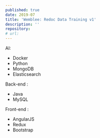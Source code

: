 ```yaml
---
published: true
date: 2019-07
title: 'Wemblee: Redoc Data Training v1'
description: ''
repository: 
# url: 
---
```


AI:
- Docker
- Python
- MongoDB
- Elasticsearch

Back-end :
- Java
- MySQL

Front-end :
- AngularJS
- Redux
- Bootstrap
